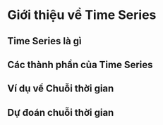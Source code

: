# Giới thiệu về Time Series
## Time Series là gì
## Các thành phần của Time Series
## Ví dụ về Chuỗi thời gian
## Dự đoán chuỗi thời gian